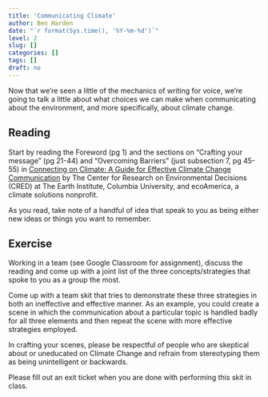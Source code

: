 ```yaml
---
title: 'Communicating Climate'
author: Ben Harden
date: "`r format(Sys.time(), '%Y-%m-%d')`"
level: 2
slug: []
categories: []
tags: []
draft: no
---
```


Now that we're seen a little of the mechanics of writing for voice, we're going to talk a little about what choices we can make when communicating about the environment, and more specifically, about climate change.

## Reading

Start by reading the Foreword (pg 1) and the sections on "Crafting your message" (pg 21-44) and "Overcoming Barriers" (just subsection 7, pg 45-55) in [Connecting on Climate: A Guide for Effective Climate Change Communication](ecoAmerica-CRED-2014-Connecting-on-Climate.pdf) by 
The Center for Research on Environmental Decisions (CRED) at The Earth Institute, Columbia University, and ecoAmerica, a climate solutions nonprofit.

As you read, take note of a handful of idea that speak to you as being either new ideas or things you want to remember.

## Exercise

Working in a team (see Google Classroom for assignment), discuss the reading and come up with a joint list of the three concepts/strategies that spoke to you as a group the most.

Come up with a team skit that tries to demonstrate these three strategies in both an ineffective and effective manner. As an example, you could create a scene in which the communication about a particular topic is handled badly for all three elements and then repeat the scene with more effective strategies employed. 

In crafting your scenes, please be respectful of people who are skeptical about or uneducated on Climate Change and refrain from stereotyping them as being unintelligent or backwards.

Please fill out an exit ticket when you are done with performing this skit in class.